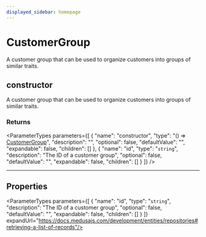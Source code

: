 ```yaml
---
displayed_sidebar: homepage
---
```



# CustomerGroup

A customer group that can be used to organize customers into groups of similar traits.

## constructor

A customer group that can be used to organize customers into groups of similar traits.

### Returns

<ParameterTypes parameters={[
  {
    "name": "constructor",
    "type": "() => [CustomerGroup](medusa.CustomerGroup-1.mdx)",
    "description": "",
    "optional": false,
    "defaultValue": "",
    "expandable": false,
    "children": []
  },
  {
    "name": "id",
    "type": "`string`",
    "description": "The ID of a customer group",
    "optional": false,
    "defaultValue": "",
    "expandable": false,
    "children": []
  }
]} />

___

## Properties

<ParameterTypes parameters={[
  {
    "name": "id",
    "type": "`string`",
    "description": "The ID of a customer group",
    "optional": false,
    "defaultValue": "",
    "expandable": false,
    "children": []
  }
]} expandUrl="https://docs.medusajs.com/development/entities/repositories#retrieving-a-list-of-records"/>
